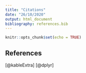 ```yaml
---
title: "Citations"
date: "26/10/2020"
output: html_document
bibliography: references.bib
---
```


```r
knitr::opts_chunk$set(echo = TRUE)
```

## References

[@kableExtra]
[@dplyr]
